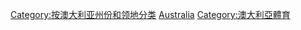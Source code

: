 
[[Category:按澳大利亚州份和领地分类|Category:按澳大利亚州份和领地分类]]
[[Category:依國家行政區劃劃分的體育|Australia]]
[[Category:澳大利亞體育|Category:澳大利亞體育]]